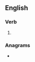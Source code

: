{{also|préposés|préposes}}
==English==

===Verb===
{{head|en|verb form}}

# {{en-third-person singular of|prepose}}

===Anagrams===
* {{anagrams|en|a=eeopprss|porpesse}}